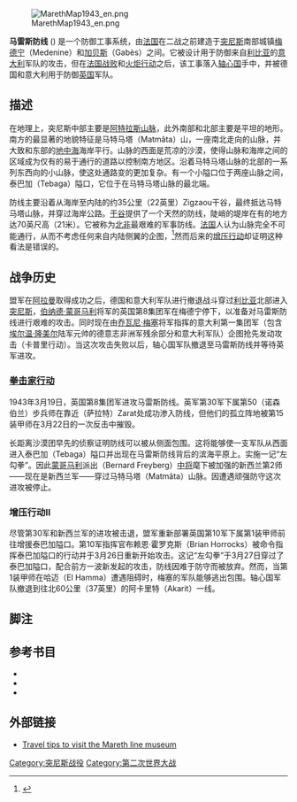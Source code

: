 [[File:MarethMap1943_en.png|right]]

'''马雷斯防线''' ({{lang-en|Mareth Line}}) 是一个防御工事系统，由[[法国|法国]]在二战之前建造于[[突尼斯|突尼斯]]南部城镇[[梅德宁|梅德宁]]（Medenine）和[[加贝斯|加贝斯]]（Gabès）之间。它被设计用于防御来自[[利比亚|利比亚]]的[[意大利王国|意大利]]军队的攻击，但在[[法國戰役|法国战败]]和[[火炬行动|火炬行动]]之后，该工事落入[[轴心国|轴心国]]手中，并被德国和意大利用于防御[[英国|英国]]军队。

==描述==

在地理上，突尼斯中部主要是[[阿特拉斯山脉|阿特拉斯山脉]]，此外南部和北部主要是平坦的地形。南方的最显著的地貌特征是马特马塔（Matmâta）山，一座南北走向的山脉，并大致和东部的[[地中海|地中海]]海岸平行。山脉的西面是荒凉的沙漠，使得山脉和海岸之间的区域成为仅有的易于通行的道路以控制南方地区。沿着马特马塔山脉的北部的一系列东西向的小山脉，使这处通路变的更加复杂。有一个小隘口位于两座山脉之间，泰巴加（Tebaga）隘口，它位于在马特马塔山脉的最北端。

防线主要沿着从海岸至内陆的约35公里（22英里）Zigzaou干谷，最终抵达马特马塔山脉，并穿过海岸公路。[[乾谷|干谷]]提供了一个天然的防线，陡峭的堤岸在有的地方达70英尺高（21米）。它被称为[[北非|北非]]最艰难的军事防线。[[法国|法国]]人认为山脉完全不可能通行，从而不考虑任何来自内陆侧翼的企图，<ref>{{Cite web |url=http://www.nzetc.org/tm/scholarly/tei-WH2Bard-c8-2.html#n155 |title=Stevens (1962), p. 155 |access-date=2011-07-15 |archive-date=2010-07-08 |archive-url=https://web.archive.org/web/20100708202839/http://www.nzetc.org/tm/scholarly/tei-WH2Bard-c8-2.html#n155 |dead-url=no }}</ref>然而后来的[[增压行动|增压行动]]却证明这种看法是错误的。

==战争历史==
盟军在[[第二次阿拉曼战役|阿拉曼]]取得成功之后，德国和意大利军队进行撤退战斗穿过[[利比亚|利比亚]]北部进入[[突尼斯|突尼斯]]，[[伯纳德·蒙哥马利|伯纳德·蒙哥马利]]将军的英国第8集团军在梅德宁停下，以准备对马雷斯防线进行艰难的攻击。同时现在由[[乔瓦尼·梅塞|乔瓦尼·梅塞]]将军指挥的意大利第一集团军（包含[[埃尔温·隆美尔|埃尔温·隆美尔]]陆军元帅的德意志非洲军残余部分和意大利军队）企图抢先发动攻击（卡普里行动）。当这次攻击失败以后，轴心国军队撤退至马雷斯防线并等待英军进攻。

===[[拳击家行动|拳击家行动]]===
1943年3月19日，英国第8集团军进攻马雷斯防线。英军第30军下属第50（诺森伯兰）步兵师在靠近（萨拉特）Zarat处成功渗入防线，但他们的孤立阵地被第15装甲师在3月22日的一次反击中摧毁。

长距离沙漠团早先的侦察证明防线可以被从侧面包围。这将能够使一支军队从西面进入泰巴加（Tebaga）隘口并出现在马雷斯防线背后的滨海平原上。实施一记“左勾拳”。因此[[蒙哥马利|蒙哥马利]]派出{{le|伯纳德·弗雷伯格|Bernard Freyberg, 1st Baron Freyberg}}（Bernard Freyberg）[[中将|中将]]麾下被加强的新西兰第2师——现在是新西兰军——穿过马特马塔（Matmâta）山脉。因遭遇顽强防守这次进攻被停止。

===增压行动II===
尽管第30军和新西兰军的进攻被击退，盟军重新部署英国第10军下属第1装甲师前往增援泰巴加隘口。第10军指挥官布赖恩·霍罗克斯（Brian Horrocks）被命令指挥泰巴加隘口的行动并于3月26日重新开始攻击。这记“左勾拳”于3月27日穿过了泰巴加隘口，配合前方一波新发起的攻击，防线因难于防守而被放弃。然而，当第1装甲师在哈迈（El Hamma）遭遇阻碍时，梅塞的军队能够逃出包围。轴心国军队撤退到往北60公里（37英里）的阿卡里特（Akarit）一线。

==脚注==
{{reflist|2}}

==参考书目==
*{{cite book|title=The Oxford Companion to World War II|url=https://archive.org/details/oxfordcompaniont0000unse_y4p2| publisher=Oxford University Press| year=2001| first=I.C.B. (editor)| last=Dear| isbn=0-19-860446-7}}
*{{cite book|last=Prior-Palmer|first=Brigadier G.E.|url=http://www.warlinks.com/armour/8th_armoured/chapter_2.html|title=A Short History of the 8th Armoured Brigade, Chapter II Medenine to Tunis|publisher=H.Q. 8th Armoured Brigade|location=Hanover|date=March 1946|access-date=2011-07-15|archive-date=2009-09-08|archive-url=https://web.archive.org/web/20090908004351/http://www.warlinks.com/armour/8th_armoured/chapter_2.html|dead-url=no}}
* {{cite book| last=Stevens| first=Major-General W.G.| series=The Official History of New Zealand in the Second World War 1939–1945| title=Bardia to Enfidaville, Chapters 8 – 10| url=http://www.nzetc.org/tm/scholarly/tei-WH2Bard-c8-1.html| location=Wellington, NZ| publisher=Historical Publications Branch| year=1962| access-date=2011-07-15| archive-date=2010-07-10| archive-url=https://web.archive.org/web/20100710065947/http://www.nzetc.org/tm/scholarly/tei-WH2Bard-c8-1.html| dead-url=no}}

==外部链接==
* [https://web.archive.org/web/20110710212242/http://www.exploguide.com/site/mareth-line-military-museum-mareth Travel tips to visit the Mareth line museum]

{{第二次世界大戰}}

[[Category:突尼斯战役|Category:突尼斯战役]]
[[Category:第二次世界大战|Category:第二次世界大战]]